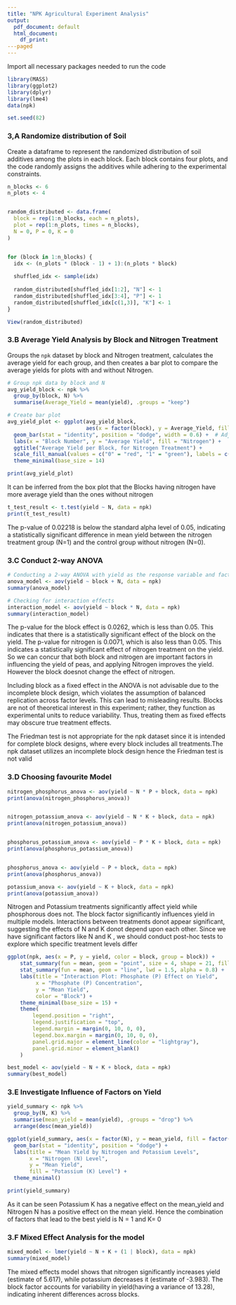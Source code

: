 ---
title: "NPK Agricultural Experiment Analysis"
output:
  pdf_document: default
  html_document:
    df_print: 
---paged
---

Import all necessary packages needed to run the code

```{r packages}
library(MASS)
library(ggplot2)
library(dplyr)
library(lme4)
data(npk)
```

```{r}
set.seed(82)
```

### 3,A Randomize distribution of Soil

Create a dataframe to represent the randomized distribution of soil additives among the plots in each block. Each block contains four plots, and the code randomly assigns the additives while adhering to the experimental constraints.

```{r}
n_blocks <- 6
n_plots <- 4


random_distributed <- data.frame(
  block = rep(1:n_blocks, each = n_plots),
  plot = rep(1:n_plots, times = n_blocks),
  N = 0, P = 0, K = 0
)


for (block in 1:n_blocks) {
  idx <- (n_plots * (block - 1) + 1):(n_plots * block)
  
  shuffled_idx <- sample(idx)
  
  random_distributed[shuffled_idx[1:2], "N"] <- 1
  random_distributed[shuffled_idx[3:4], "P"] <- 1
  random_distributed[shuffled_idx[c(1,3)], "K"] <- 1
}

View(random_distributed)
```

### 3.B Average Yield Analysis by Block and Nitrogen Treatment

Groups the `npk` dataset by block and Nitrogen treatment, calculates the average yield for each group, and then creates a bar plot to compare the average yields for plots with and without Nitrogen.

```{r}
# Group npk data by block and N
avg_yield_block <- npk %>%
  group_by(block, N) %>%
  summarise(Average_Yield = mean(yield), .groups = "keep")

# Create bar plot
avg_yield_plot <- ggplot(avg_yield_block, 
                         aes(x = factor(block), y = Average_Yield, fill = factor(N))) + 
  geom_bar(stat = "identity", position = "dodge", width = 0.6) +  # Adjust bar width
  labs(x = "Block Number", y = "Average Yield", fill = "Nitrogen") +
  ggtitle("Average Yield per Block, for Nitrogen Treatment") +
  scale_fill_manual(values = c("0" = "red", "1" = "green"), labels = c("No Nitrogen", "With Nitrogen")) + 
  theme_minimal(base_size = 14) 

```

```{r}
print(avg_yield_plot)
```

It can be inferred from the box plot that the Blocks having nitrogen have more average yield than the ones without nitrogen

```{r}
t_test_result <- t.test(yield ~ N, data = npk)
print(t_test_result)
```

The p-value of 0.02218 is below the standard alpha level of 0.05, indicating a statistically significant difference in mean yield between the nitrogen treatment group (N=1) and the control group without nitrogen (N=0).

### 3.C Conduct 2-way ANOVA

```{r}
# Conducting a 2-way ANOVA with yield as the response variable and factors block and N
anova_model <- aov(yield ~ block + N, data = npk)
summary(anova_model)

# Checking for interaction effects
interaction_model <- aov(yield ~ block * N, data = npk)
summary(interaction_model)
```

The p-value for the block effect is 0.0262, which is less than 0.05. This indicates that there is a statistically significant effect of the block on the yield. The p-value for nitrogen is 0.0071, which is also less than 0.05. This indicates a statistically significant effect of nitrogen treatment on the yield. So we can concur that both block and nitrogen are important factors in influencing the yield of peas, and applying Nitrogen improves the yield. However the block doesnot change the effect of nitrogen.

Including block as a fixed effect in the ANOVA is not advisable due to the incomplete block design, which violates the assumption of balanced replication across factor levels. This can lead to misleading results. Blocks are not of theoretical interest in this experiment; rather, they function as experimental units to reduce variability. Thus, treating them as fixed effects may obscure true treatment effects.

The Friedman test is not appropriate for the npk dataset since it is intended for complete block designs, where every block includes all treatments.The npk dataset utilizes an incomplete block design hence the Friedman test is not valid

### 3.D Choosing favourite Model

```{r}

nitrogen_phosphorus_anova <- aov(yield ~ N * P + block, data = npk)
print(anova(nitrogen_phosphorus_anova))


nitrogen_potassium_anova <- aov(yield ~ N * K + block, data = npk)
print(anova(nitrogen_potassium_anova))


phosphorus_potassium_anova <- aov(yield ~ P * K + block, data = npk)
print(anova(phosphorus_potassium_anova))


phosphorus_anova <- aov(yield ~ P + block, data = npk)
print(anova(phosphorus_anova))

potassium_anova <- aov(yield ~ K + block, data = npk)
print(anova(potassium_anova))


```

Nitrogen and Potassium treatments significantly affect yield while phosphorous does not. The block factor significantly influences yield in multiple models. Interactions between treatments donot appear significant, suggesting the effects of N and K donot depend upon each other. Since we have significant factors like N and K , we should conduct post-hoc tests to explore which specific treatment levels differ

```{r}
ggplot(npk, aes(x = P, y = yield, color = block, group = block)) +
    stat_summary(fun = mean, geom = "point", size = 4, shape = 21, fill = "red") +
    stat_summary(fun = mean, geom = "line", lwd = 1.5, alpha = 0.8) +
    labs(title = "Interaction Plot: Phosphate (P) Effect on Yield",
         x = "Phosphate (P) Concentration", 
         y = "Mean Yield",
         color = "Block") + 
    theme_minimal(base_size = 15) +
    theme(
        legend.position = "right",
        legend.justification = "top",
        legend.margin = margin(0, 10, 0, 0),
        legend.box.margin = margin(0, 10, 0, 0),
        panel.grid.major = element_line(color = "lightgray"),
        panel.grid.minor = element_blank()
    )


```

```{r}

best_model <- aov(yield ~ N + K + block, data = npk)
summary(best_model)
```

### 3.E Investigate Influence of Factors on Yield

```{r}
yield_summary <- npk %>%
  group_by(N, K) %>%
  summarise(mean_yield = mean(yield), .groups = "drop") %>%
  arrange(desc(mean_yield))
```

```{r}
ggplot(yield_summary, aes(x = factor(N), y = mean_yield, fill = factor(K))) +
  geom_bar(stat = "identity", position = "dodge") +
  labs(title = "Mean Yield by Nitrogen and Potassium Levels",
       x = "Nitrogen (N) Level",
       y = "Mean Yield",
       fill = "Potassium (K) Level") +
  theme_minimal()
```

```{r}
print(yield_summary)
```

As it can be seen Potassium K has a negative effect on the mean_yield and Nitrogen N has a positive effect on the mean yield. Hence the combination of factors that lead to the best yield is N = 1 and K= 0

### 3.F Mixed Effect Analysis for the model

```{r}
mixed_model <- lmer(yield ~ N + K + (1 | block), data = npk)
summary(mixed_model)

```

The mixed effects model shows that nitrogen significantly increases yield (estimate of 5.617), while potassium decreases it (estimate of -3.983). The block factor accounts for variability in yield(having a variance of 13.28), indicating inherent differences across blocks.
